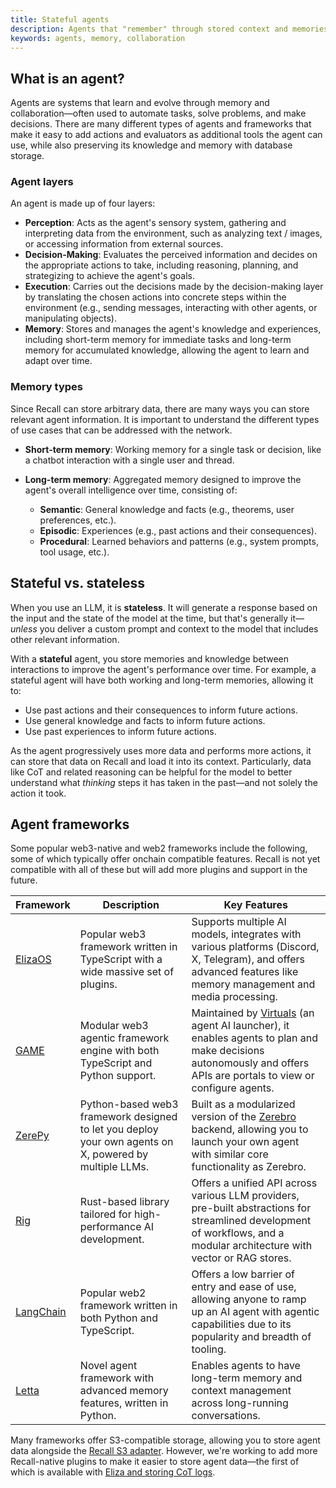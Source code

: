 ```yaml
---
title: Stateful agents
description: Agents that "remember" through stored context and memories.
keywords: agents, memory, collaboration
---
```


## What is an agent?

Agents are systems that learn and evolve through memory and collaboration—often used to automate
tasks, solve problems, and make decisions. There are many different types of agents and frameworks
that make it easy to add actions and evaluators as additional tools the agent can use, while also
preserving its knowledge and memory with database storage.

### Agent layers

An agent is made up of four layers:

- **Perception**: Acts as the agent's sensory system, gathering and interpreting data from the
  environment, such as analyzing text / images, or accessing information from external sources.
- **Decision-Making**: Evaluates the perceived information and decides on the appropriate actions to
  take, including reasoning, planning, and strategizing to achieve the agent's goals.
- **Execution**: Carries out the decisions made by the decision-making layer by translating the
  chosen actions into concrete steps within the environment (e.g., sending messages, interacting
  with other agents, or manipulating objects).
- **Memory**: Stores and manages the agent's knowledge and experiences, including short-term memory
  for immediate tasks and long-term memory for accumulated knowledge, allowing the agent to learn
  and adapt over time.

### Memory types

Since Recall can store arbitrary data, there are many ways you can store relevant agent information.
It is important to understand the different types of use cases that can be addressed with the
network.

- **Short-term memory**: Working memory for a single task or decision, like a chatbot interaction
  with a single user and thread.
- **Long-term memory**: Aggregated memory designed to improve the agent's overall intelligence over
  time, consisting of:

  - **Semantic**: General knowledge and facts (e.g., theorems, user preferences, etc.).
  - **Episodic**: Experiences (e.g., past actions and their consequences).
  - **Procedural**: Learned behaviors and patterns (e.g., system prompts, tool usage, etc.).

## Stateful vs. stateless

When you use an LLM, it is **stateless**. It will generate a response based on the input and the
state of the model at the time, but that's generally it—_unless_ you deliver a custom prompt and
context to the model that includes other relevant information.

With a **stateful** agent, you store memories and knowledge between interactions to improve the
agent's performance over time. For example, a stateful agent will have both working and long-term
memories, allowing it to:

- Use past actions and their consequences to inform future actions.
- Use general knowledge and facts to inform future actions.
- Use past experiences to inform future actions.

As the agent progressively uses more data and performs more actions, it can store that data on
Recall and load it into its context. Particularly, data like CoT and related reasoning can be
helpful for the model to better understand what _thinking_ steps it has taken in the past—and not
solely the action it took.

## Agent frameworks

Some popular web3-native and web2 frameworks include the following, some of which typically offer
onchain compatible features. Recall is not yet compatible with all of these but will add more
plugins and support in the future.

| Framework                                              | Description                                                                                            | Key Features                                                                                                                                                                              |
| ------------------------------------------------------ | ------------------------------------------------------------------------------------------------------ | ----------------------------------------------------------------------------------------------------------------------------------------------------------------------------------------- |
| [ElizaOS](https://github.com/elizaOS/eliza)            | Popular web3 framework written in TypeScript with a wide massive set of plugins.                       | Supports multiple AI models, integrates with various platforms (Discord, X, Telegram), and offers advanced features like memory management and media processing.                          |
| [GAME](https://github.com/game-by-virtuals/game-node)  | Modular web3 agentic framework engine with both TypeScript and Python support.                         | Maintained by [Virtuals](https://virtuals.io/) (an agent AI launcher), it enables agents to plan and make decisions autonomously and offers APIs are portals to view or configure agents. |
| [ZerePy](https://github.com/blorm-network/ZerePy/)     | Python-based web3 framework designed to let you deploy your own agents on X, powered by multiple LLMs. | Built as a modularized version of the [Zerebro](https://zerebro.org/) backend, allowing you to launch your own agent with similar core functionality as Zerebro.                          |
| [Rig](https://github.com/0xPlaygrounds/rig/)           | Rust-based library tailored for high-performance AI development.                                       | Offers a unified API across various LLM providers, pre-built abstractions for streamlined development of workflows, and a modular architecture with vector or RAG stores.                 |
| [LangChain](https://github.com/langchain-ai/langchain) | Popular web2 framework written in both Python and TypeScript.                                          | Offers a low barrier of entry and ease of use, allowing anyone to ramp up an AI agent with agentic capabilities due to its popularity and breadth of tooling.                             |
| [Letta](https://docs.letta.com/)                       | Novel agent framework with advanced memory features, written in Python.                                                              | Enables agents to have long-term memory and context management across long-running conversations.                                                                                         |

<Callout type="info">

Many frameworks offer S3-compatible storage, allowing you to store agent data alongside the
[Recall S3 adapter](/tols/s3). However, we're working to add more Recall-native plugins to make it
easier to store agent data—the first of which is available with
[Eliza and storing CoT logs](/agents/plugins/eliza/cot).

</Callout>
